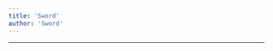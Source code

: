 ```yaml
---
title: 'Sword'
author: 'Sword'
---
```


---

<CharacterInfo
    name='Sword'
    image='/assets/icons/otom/wiki media/chars/sword.png' 
    caption='por que você não vai jogar baseball?'
    icon='/assets/icons/otom/wiki media/icons/Sword.png'
    nickname="N/A"
    pronouns='ele/dele'
    species='Sol'
    voice='Samira'
    hobbies='N/A'
/>